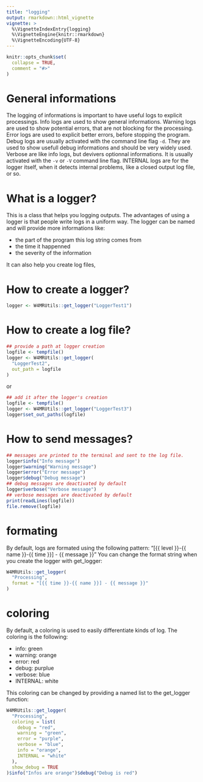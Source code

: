 ```yaml
---
title: "logging"
output: rmarkdown::html_vignette
vignette: >
  %\VignetteIndexEntry{logging}
  %\VignetteEngine{knitr::rmarkdown}
  %\VignetteEncoding{UTF-8}
---
```


```r
knitr::opts_chunk$set(
  collapse = TRUE,
  comment = "#>"
)
```

# General informations

The logging of informations is important to have useful logs to explicit
processings.
Info logs are used to show general informations.
Warning logs are used to show potential errors, that are not blocking for
the processing.
Error logs are used to explicit better errors, before stopping the
program.
Debug logs are usually activated with the command line flag `-d`. They
are used to show usefull debug informations and should be very widely
used.
Verbose are like info logs, but devivers optionnal informations. It is
usually activated with the `-v` or `-V` command line flag.
INTERNAL logs are for the logger itself, when it detects internal
problems, like a closed output log file, or so.

# What is a logger?

This is a class that helps you logging outputs. The advantages of using
a logger is that people write logs in a uniform way.
The logger can be named and will provide more informations like:

 - the part of the program this log string comes from
 - the time it happenned
 - the severity of the information

It can also help you create log files, 


# How to create a logger?
```r
logger <- W4MRUtils::get_logger("LoggerTest1")
```


# How to create a log file?

```r
## provide a path at logger creation
logfile <- tempfile()
logger <- W4MRUtils::get_logger(
  "LoggerTest2",
  out_path = logfile
)
```

or

```r
## add it after the logger's creation
logfile <- tempfile()
logger <- W4MRUtils::get_logger("LoggerTest3")
logger$set_out_paths(logfile)
```

# How to send messages?
```r
## messages are printed to the terminal and sent to the log file.
logger$info("Info message")
logger$warning("Warning message")
logger$error("Error message")
logger$debug("Debug message")
## debug messages are deactivated by default
logger$verbose("Verbose message")
## verbose messages are deactivated by default
print(readLines(logfile))
file.remove(logfile)
```



# formating

By default, logs are formated using the following pattern:
"[{{ level }}-{{ name }}-{{ time }}] - {{ message }}"
You can change the format string when you create the logger with get_logger:

```r
W4MRUtils::get_logger(
  "Processing",
  format = "[{{ time }}-{{ name }}] - {{ message }}"
)
```

# coloring
By default, a coloring is used to easily differentiate kinds of log.
The coloring is the following:

  - info: green
  - warning: orange
  - error: red
  - debug: purplue
  - verbose: blue
  - INTERNAL: white

This coloring can be changed by providing a named list to the get_logger
function:

```r
W4MRUtils::get_logger(
  "Processing",
  coloring = list(
    debug = "red",
    warning = "green",
    error = "purple",
    verbose = "blue",
    info = "orange",
    INTERNAL = "white"
  ),
  show_debug = TRUE
)$info("Infos are orange")$debug("Debug is red")
```
